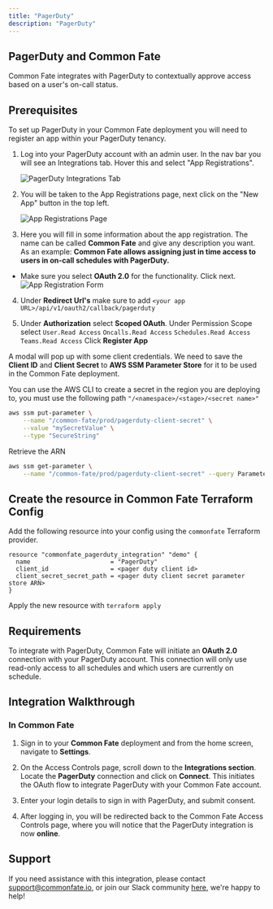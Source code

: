 ```yaml
---
title: "PagerDuty"
description: "PagerDuty"
---
```


## PagerDuty and Common Fate

Common Fate integrates with PagerDuty to contextually approve access based on a user's on-call status.

## Prerequisites

To set up PagerDuty in your Common Fate deployment you will need to register an app within your PagerDuty tenancy.

1. Log into your PagerDuty account with an admin user. In the nav bar you will see an Integrations tab. Hover this and select "App Registrations".


   ![PagerDuty Integrations Tab](../images/pagerduty/1.png)

2. You will be taken to the App Registrations page, next click on the "New App" button in the top left.

   ![App Registrations Page](../images/pagerduty/2.png)

3. Here you will fill in some information about the app registration. The name can be called **Common Fate** and give any description you want. As an example: **Common Fate allows assigning just in time access to users in on-call schedules with PagerDuty.**

- Make sure you select **OAuth 2.0** for the functionality. Click next.
  ![App Registration Form](../images/pagerduty/3.png)


4. Under **Redirect Url's** make sure to add `<your app URL>/api/v1/oauth2/callback/pagerduty`

5. Under **Authorization** select **Scoped OAuth**.
   Under Permission Scope select `User.Read Access` `Oncalls.Read Access` `Schedules.Read Access` `Teams.Read Access`
   Click **Register App**

A modal will pop up with some client credentials. We need to save the **Client ID** and **Client Secret** to **AWS SSM Parameter Store** for it to be used in the Common Fate deployment.

You can use the AWS CLI to create a secret in the region you are deploying to, you must use the following path `"/<namespace>/<stage>/<secret name>"`

```bash
aws ssm put-parameter \
    --name "/common-fate/prod/pagerduty-client-secret" \
    --value "mySecretValue" \
    --type "SecureString"
```

Retrieve the ARN

```bash
aws ssm get-parameter \
    --name "/common-fate/prod/pagerduty-client-secret" --query Parameter.ARN

```

## Create the resource in Common Fate Terraform Config

Add the following resource into your config using the `commonfate` Terraform provider.

```hcl
resource "commonfate_pagerduty_integration" "demo" {
  name                      = "PagerDuty"
  client_id                 = <pager duty client id>
  client_secret_secret_path = <pager duty client secret parameter store ARN>
}
```

Apply the new resource with `terraform apply`

## Requirements

To integrate with PagerDuty, Common Fate will initiate an **OAuth 2.0** connection with your PagerDuty account. This connection will only use read-only access to all schedules and which users are currently on schedule.<br />

## Integration Walkthrough

### In Common Fate

1. Sign in to your **Common Fate** deployment and from the home screen, navigate to **Settings**.

2. On the Access Controls page, scroll down to the **Integrations section**. Locate the **PagerDuty** connection and click on **Connect**. This initiates the OAuth flow to integrate PagerDuty with your Common Fate account.

3. Enter your login details to sign in with PagerDuty, and submit consent.

4. After logging in, you will be redirected back to the Common Fate Access Controls page, where you will notice that the PagerDuty integration is now **online**.

## Support

If you need assistance with this integration, please contact [support@commonfate.io](mailto:support@commonfate.io), or join our Slack community [here](https://join.slack.com/t/commonfatecommunity/shared_invite/zt-q4m96ypu-_gYlRWD3k5rIsaSsqP7QMg), we're happy to help!
